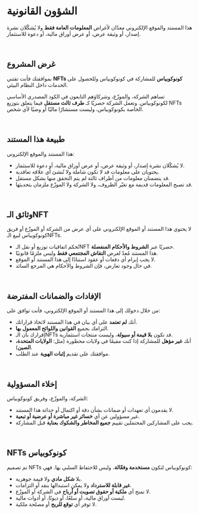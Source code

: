 # الشؤون القانونية  

هذا المستند والموقع الإلكتروني معدّان لأغراض **المعلومات العامة فقط** ولا يُشكّلان نشرة إصدار، أو وثيقة عرض، أو عرض أوراق مالية، أو دعوة للاستثمار.  

</br>  

## غرض المشروع  

بموافقتك فأنت تقتني **NFTs كونوكوبياس** للمشاركة في كونوكوبياس وللحصول على الخدمات داخل النظام البيئي.  

تساهم الشركة، والموزّع، وشركاؤهم التابعون في الكود المصدري الأساسي لكونوكوبياس. وتعمل الشركة حصريًا كـ **طرف ثالث مستقل** فيما يتعلق بتوزيع NFTs الخاصة بكونوكوبياس، وليست مستشارًا ماليًا أو وصيًا لأي شخص.  

</br>  

## طبيعة هذا المستند  

هذا المستند والموقع الإلكتروني:  
- لا يُشكّلان نشرة إصدار، أو وثيقة عرض، أو عرض أوراق مالية، أو دعوة للاستثمار.  
- يحتويان على معلومات قد لا تكون شاملة ولا تُنشئ أي علاقة تعاقدية.  
- قد يتضمنان معلومات من أطراف ثالثة لم يتم التحقق منها بشكل مستقل.  
- قد تصبح المعلومات قديمة مع تغيّر الظروف، ولا الشركة ولا الموزّع ملزمان بتحديثها.  

</br>  

## وثائق الـNFT  

لا يحتوي هذا المستند أو الموقع الإلكتروني على أي عرض من الشركة أو الموزّع أو فريق كونوكوبياس لبيع الـNFTs.  

- تُحكم اتفاقيات توزيع أو نقل الـNFT حصريًا عبر **الشروط والأحكام المنفصلة**.  
- هذا المستند مُعدّ لغرض **النقاش المجتمعي فقط** وليس ملزمًا قانونيًا.  
- لا يجب إبرام أي دفعات أو عقود استنادًا إلى هذا المستند أو الموقع.  
- في حال وجود تعارض، فإن الشروط والأحكام هي المرجع السائد.  

</br>  

## الإفادات والضمانات المفترضة  

من خلال دخولك إلى هذا المستند أو الموقع الإلكتروني، فأنت توافق على:  

- أنك **لم تعتمد** على أي بيان في هذا المستند لاتخاذ قراراتك.  
- التزامك بجميع **القوانين واللوائح المعمول بها**.  
- إقرارك بأن الـNFTs قد تكون **بلا قيمة أو سيولة**، وليست منتجات استثمارية.  
- أنك **غير مؤهل** للمشاركة إذا كنت مقيمًا في ولايات محظورة (مثل: **الولايات المتحدة، الصين**).  
- موافقتك على تقديم **إثبات الهوية** عند الطلب.  

</br>  

## إخلاء المسؤولية  

الشركة، والموزّع، وفريق كونوكوبياس:  
- لا يقدمون أي تعهدات أو ضمانات بشأن دقة أو اكتمال أو حداثة هذا المستند.  
- غير مسؤولين عن أي **خسائر غير مباشرة أو عرضية أو تبعية**.  
- يجب على المشاركين المحتملين تقييم **جميع المخاطر والشكوك بعناية** قبل المشاركة.  

</br>  

## NFTs كونوكوبياس  

تم تصميم NFTs كونوكوبياس لتكون **مستخدمة وفعّالة**، وليس للاحتفاظ السلبي بها. فهي:  

- بلا **شكل مادي** ولا قيمة جوهرية.  
- **غير قابلة للاسترداد** ولا يمكن استبدالها بنقد أو التزامات.  
- لا تمنح أي **ملكية أو حقوق تصويت أو أرباح** في الشركة أو الموزّع.  
- ليست أوراق مالية، أو سلعًا، أو ديونًا، أو أدوات مالية.  
- لا توفر أي **توقع للربح** أو مصلحة ملكية.  
